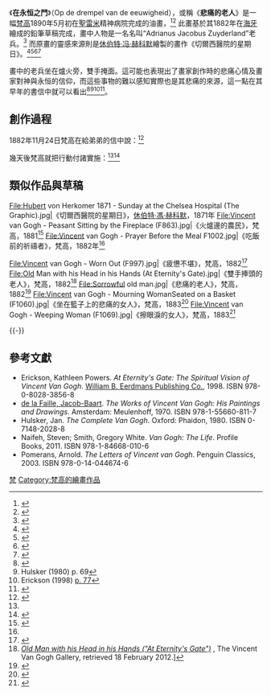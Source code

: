 {{for|2018年電影|梵谷：在永恆之門}}
{{Infobox Artwork
| image_file=Van_Gogh_-_Trauernder_alter_Mann.jpeg
| title=在永恒之門
| artist=[[梵高|梵高]]
| year=1890
| type=[[布面油畫|布面油畫]]
| height_metric=80
| width_metric=64
| height_imperial=31.5
| width_imperial=21.2
| metric_unit=cm
| imperial_unit=in
| city=荷蘭
| museum=[[克勒勒-米勒博物館|克勒勒-米勒博物館]]（[[Jacob_Baart_de_la_Faille|F702]]、[[Jan_Hulsker|JH1967]]）
}}
《'''在永恒之門'''》（Op de drempel van de eeuwigheid），或稱《'''悲痛的老人'''》是一幅[[梵高|梵高]]1890年5月初在[[聖雷米|聖雷米]]精神病院完成的油畫，<ref name="Letter 288">{{cite web|title=To Theo van Gogh. The Hague, Sunday, 26 and Monday, 27 November 1882|url=http://vangoghletters.org/vg/letters/let288/letter.html|work=Vincent van Gogh: The Letters|publisher=''[[Van_Gogh_Museum|Van Gogh Museum]]''|accessdate=2015-11-14|archive-date=2016-09-29|archive-url=https://web.archive.org/web/20160929182358/http://vangoghletters.org/vg/letters/let288/letter.html|dead-url=no}}</ref><ref>{{cite book|last=Hulsker|first=Jan|title=The Complete Van Gogh: Paintings, Drawings, Sketches|year=1986|publisher=''[[Random_House|Random House]]''|isbn=0-517-44867-X|page=444}}</ref> 此畫基於其1882年在[[海牙|海牙]]繪成的鉛筆草稿完成，畫中人物是一名名叫“Adrianus Jacobus Zuyderland”老兵。<ref name= "Letter 172">{{cite web|title=To Theo van Gogh. Etten, mid-September 1881|url=http://vangoghletters.org/vg/letters/let172/letter.html|work=Vincent van Gogh: The Letters|publisher=''[[Van_Gogh_Museum|Van Gogh Museum]]''|accessdate=2015-11-14|archive-date=2016-03-04|archive-url=https://web.archive.org/web/20160304054055/http://vangoghletters.org/vg/letters/let172/letter.html|dead-url=no}}</ref> 而原畫的靈感來源則是[[休伯特·冯·赫科默|休伯特·冯·赫科默]]繪製的畫作《切爾西醫院的星期日》。<ref>{{cite web |last=von Herkomer |first=Hubert |title=THe Last Muster |url=http://www.liverpoolmuseums.org.uk/ladylever/collections/thelastmuster.asp |publisher=[[Lady_Lever_Art_Gallery|Lady Lever Art Gallery]] |deadurl=yes |archiveurl=https://web.archive.org/web/20120423225329/http://www.liverpoolmuseums.org.uk/ladylever/collections/thelastmuster.asp |archivedate=2012-04-23 |accessdate=2015-11-14 }}</ref><ref>{{cite web|last=Korda|first=Andrea|title=The Streets as Art Galleries: Hubert Herkomer, William Powell Frith, and the Artistic Advertisement|url=http://www.19thc-artworldwide.org/index.php/spring12/korda-on-the-streets-as-art-galleries-hubert-herkomer-william-powell-frith-and-the-artistic-advertisement|publisher=Nineteenth-Century Art Worldwide|accessdate=2015-11-14|archive-date=2016-03-04|archive-url=https://web.archive.org/web/20160304104712/http://www.19thc-artworldwide.org/index.php/spring12/korda-on-the-streets-as-art-galleries-hubert-herkomer-william-powell-frith-and-the-artistic-advertisement|dead-url=no}}</ref><ref name="Naifeh & White Smith">{{cite book|title=Van Gogh: The Life|year=2011|publisher=[[Random_House|Random House]]|first1=Steven|last1=Naifeh|first2=Gregory|last2=White Smith|isbn=0-375-50748-5|url=http://www.randomhouse.com/book/119583/van-gogh-by-steven-naifeh-and-gregory-white-smith|page=318|access-date=2015-11-14|archive-date=2014-12-26|archive-url=https://web.archive.org/web/20141226011143/http://www.randomhouse.com/book/119583/van-gogh-by-steven-naifeh-and-gregory-white-smith|dead-url=no}}</ref><ref>{{cite web|title=Notes 233|url=http://www.vangoghbiography.com/notes.php?valuesearch=313|work=Van Gogh: The Life|publisher=VanGoghBiography.com|accessdate=2015-11-14|archive-date=2016-03-05|archive-url=https://web.archive.org/web/20160305030932/http://www.vangoghbiography.com/notes.php?valuesearch=313|dead-url=no}}</ref> 

畫中的老兵坐在爐火旁，雙手掩面。這可能也表現出了畫家創作時的悲痛心情及畫家對神與永恒的信仰，而這些事物的難以感知實際也是其悲痛的來源，這一點在其早年的書信中就可以看出<ref name= "Letter 294">{{cite web|title= Letter 294: To Theo van Gogh. The Hague, between about Wednesday, 13 and about Monday, 18 December 1882|url= http://vangoghletters.org/vg/letters/let294/letter.html|work= Vincent van Gogh: The Letters|publisher= [[Van_Gogh_Museum|Van Gogh Museum]]|at= Note 4|quote= |accessdate= |archive-date= 2018-12-07|archive-url= https://web.archive.org/web/20181207015624/http://vangoghletters.org/vg/letters/let294/letter.html|dead-url= no}}</ref><ref>Hulsker (1980) p. 69</ref><ref>Erickson (1998) [http://books.google.co.uk/books?id=Sz0Pla9mLSYC&pg=PA77&lpg=PA77&dq=van+gogh+%22while+van+gogh+sought+a+meaningful+experience+of+faith&source=bl&ots=LhAT2MuhuV&sig=w2dnxIN3fcEtWDUIej_mrHXjPCI&hl=en&sa=X&ei=-JloT-G6G5P04QT1-NzuCA&sqi=2&ved=0CCAQ6AEwAA#v=onepage&q=van%20gogh%20%22while%20van%20gogh%20sought%20a%20meaningful%20experience%20of%20faith&f=false p. 77]</ref><ref>{{cite book|last=Erickson|first=Kathleen Powers|title=At Eternity's Gate: The Spiritual Vision of Vincent Van Goh|url=http://books.google.lu/books?id=Sz0Pla9mLSYC&pg=PA86&lpg=PA86&dq=Belief+in+a+%22life+beyond+the+grave%22+is+central+to+one+of+van+Gogh%27s+first+accomplished+lithographs&source=bl&ots=LhAV5QwjwV&sig=iEZ1a5kcoaZjGQjxL6gpj9caiDE&hl=de&sa=X&ei=RFeMT4GEM5H0sgaO__jXCw&ved=0CB0Q6AEwAA#v=onepage&q=Belief%20in%20a%20%22life%20beyond%20the%20grave%22%20is%20central%20to%20one%20of%20van%20Gogh%27s%20first%20accomplished%20lithographs&f=false|publisher=[[Google_books|Google books]]|access-date=2015-11-14|archive-date=2012-11-20|archive-url=https://web.archive.org/web/20121120103104/http://books.google.lu/books?id=Sz0Pla9mLSYC&pg=PA86&lpg=PA86&dq=Belief+in+a+%22life+beyond+the+grave%22+is+central+to+one+of+van+Gogh%27s+first+accomplished+lithographs&source=bl&ots=LhAV5QwjwV&sig=iEZ1a5kcoaZjGQjxL6gpj9caiDE&hl=de&sa=X&ei=RFeMT4GEM5H0sgaO__jXCw&ved=0CB0Q6AEwAA#v=onepage&q=Belief%20in%20a%20%22life%20beyond%20the%20grave%22%20is%20central%20to%20one%20of%20van%20Gogh%27s%20first%20accomplished%20lithographs&f=false|dead-url=no}}</ref>。

==創作過程==
1882年11月24日梵高在給弟弟的信中說：<ref name= "Letter 286">{{cite web|title=To Theo van Gogh. The Hague, Friday, 24 November 1882|url=http://vangoghletters.org/vg/letters/let286/letter.html|work=Vincent van Gogh: The Letters|publisher=''[[Van_Gogh_Museum|Van Gogh Museum]]''|accessdate=2018-01-08|archive-date=2018-03-25|archive-url=https://web.archive.org/web/20180325134035/http://vangoghletters.org/vg/letters/let286/letter.html|dead-url=no}}</ref>{{Quote|text=這倆天我畫了兩幅老人像，畫上的老人兩隻胳膊拄著膝蓋，臉埋在手裡...我想下次畫得更好一些。我可能還會印一張出來。這幅畫很好地描繪了一個穿著打了補丁的[[邦巴津|邦巴津]]大衣的禿頂老人。}}

幾天後梵高就把行動付諸實施：<ref name="Letter 288"/><ref>{{cite web|title=Notes 341, 342|url=http://vangoghbiography.com/notes.php?valuesearch=318|work=Van Gogh: The Life|publisher=VanGoghBiography.com|accessdate=2018-01-08|archive-date=2019-09-29|archive-url=https://web.archive.org/web/20190929183802/http://vangoghbiography.com/notes.php?valuesearch=318|dead-url=no}}</ref> {{Quote|text=我覺得畫家應該通過作品表達他的觀點。我試圖通過印刷品來達到這一目的——但是好像不太成功。它沒有現實那般美麗而驚人，相比而言這只是一個模糊的鏡像，而現實，就好像[[讓-弗朗索瓦·米勒|米勒]]所相信的那樣，昭示著冥冥之中有神靈或永恆的存在。那老人安靜地坐在火爐旁的角落里，甚至都不一定知道這一切...這不是什麼神學——就算是最窮的樵夫或礦工也總有那麼一剎那感覺到永恆之門的存在}}

==類似作品與草稿==
<gallery widths="140px" heights="200px" perrow="4">
File:Hubert von Herkomer 1871 - Sunday at the Chelsea Hospital (The Graphic).jpg|《切爾西醫院的星期日》，[[休伯特·馮·赫科默|休伯特·馮·赫科默]]，1871年
File:Vincent van Gogh - Peasant Sitting by the Fireplace (F863).jpg|《火爐邊的農民》，梵高，1881<ref>{{cite web|url=http://www.vggallery.com/watercolours/p_0863.htm|title=''Peasant Sitting by the Fireplace ('Worn Out')''|author=Brooks, D|date=|work=The Vincent van Gogh Gallery, endorsed by Van Gogh Museum, Amsterdam|publisher=David Brooks (self-published)|accessdate=19 February 2011|archive-date=2016-12-23|archive-url=https://web.archive.org/web/20161223221009/http://www.vggallery.com/watercolours/p_0863.htm|dead-url=no}}</ref>
File:Vincent van Gogh - Prayer Before the Meal F1002.jpg|《吃飯前的祈禱者》，梵高，1882年<ref name= "Letter 294"/>

File:Vincent van Gogh - Worn Out (F997).jpg|《疲憊不堪》，梵高，1882<ref>{{Cite web |url=http://www.vangoghmuseum.nl/vgm/index.jsp?page=5251&collection=619&lang=en |title=''Worn Out'', [[Van_Gogh_Museum|Van Gogh Museum]], retrieved 18 February 2012 |accessdate=2018-01-08 |archive-date=2013-05-16 |archive-url=https://web.archive.org/web/20130516092730/http://www.vangoghmuseum.nl/vgm/index.jsp?page=5251&collection=619&lang=en |dead-url=yes }}</ref>
File:Old Man with his Head in his Hands (At Eternity's Gate).jpg|《雙手捧頭的老人》，梵高，1882<ref>[http://www.vggallery.com/graphicworks/p_1662.htm ''Old Man with his Head in his Hands ("At Eternity's Gate")''] {{Wayback|url=http://www.vggallery.com/graphicworks/p_1662.htm |date=20111013051206 }}, The Vincent Van Gogh Gallery, retrieved 18 February 2012.]</ref>
File:Sorrowful old man.jpg|《悲痛的老人》，梵高，1882<ref>{{cite web |title=Sorrowful old man |url=http://www.kmm.nl/object/KM%20124.396/Sorrowful-old-man |publisher=''[[Kröller-Müller_Museum|Kröller-Müller Museum]]'' |accessdate=22 February 2011 |deadurl=yes |archiveurl=https://web.archive.org/web/20111001170518/http://www.kmm.nl/object/KM%20124.396/Sorrowful-old-man |archivedate=2011-10-01 |df= }}</ref>
File:Vincent van Gogh - Mourning WomanSeated on a Basket (F1060).jpg|《坐在籃子上的悲痛的女人》，梵高，1883<ref>{{cite web |title=Mourning Woman Seated on a Basket |url=http://www.kmm.nl/object/KM%20123.495/Mourning-woman-seated-on-a-basket |archive-url=https://archive.is/20130222133503/http://www.kmm.nl/object/KM%20123.495/Mourning-woman-seated-on-a-basket |dead-url=yes |archive-date=2013-02-22 |publisher=''[[Kröller-Müller_Museum|Kröller-Müller Museum]]'' |accessdate=22 February 2011 }}</ref> 
File:Vincent van Gogh - Weeping Woman (F1069).jpg|《擦眼淚的女人》，梵高，1883<ref>{{cite web|title=Weeping Woman|url=http://www.artic.edu/aic/collections/artwork/59774|publisher=''[[Art_Institute_of_Chicago|Art Institute of Chicago]]''|accessdate=22 February 2011|archive-date=2016-10-05|archive-url=https://web.archive.org/web/20161005033208/http://www.artic.edu/aic/collections/artwork/59774|dead-url=no}}</ref> 
</gallery>
{{-}}

==參考文獻==
{{reflist|30em}}

* Erickson, Kathleen Powers. ''At Eternity's Gate: The Spiritual Vision of Vincent Van Gogh''. [[William_B._Eerdmans_Publishing_Co.|William B. Eerdmans Publishing Co.]], 1998. ISBN 978-0-8028-3856-8
* [[Jacob_Baart_de_la_Faille|de la Faille, Jacob-Baart]]. ''The Works of Vincent Van Gogh: His Paintings and Drawings''. Amsterdam: Meulenhoff, 1970. ISBN 978-1-55660-811-7
* Hulsker, Jan. ''The Complete Van Gogh''. Oxford: Phaidon, 1980. ISBN 0-7148-2028-8
* Naifeh, Steven; Smith, Gregory White. ''Van Gogh: The Life''. Profile Books, 2011. ISBN 978-1-84668-010-6
* Pomerans, Arnold. ''The Letters of Vincent van Gogh''. Penguin Classics, 2003. ISBN 978-0-14-044674-6
{{梵高}}

[[Category:1890年畫作|梵]]
[[Category:梵高的繪畫作品|Category:梵高的繪畫作品]]